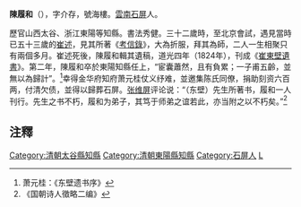 '''陳履和'''（{{bd|1761年||1825年||catIdx=C陳履和}}），字介存，號海樓。[[雲南|雲南]][[石屏|石屏]]人。 

歷官山西太谷、浙江東陽等知縣。書法秀健。三十二歲時，至北京會試，遇見當時已五十三歲的[[崔述|崔述]]，見其所著《[[考信錄|考信錄]]》，大為折服，拜其為師，二人一生相聚只有兩個多月。崔述死後，陳履和輯其遺稿，道光四年（1824年），刊成《[[崔東壁遺書|崔東壁遺書]]》。第二年，陳履和卒於東陽知縣任上，“宦囊蕭然，且有負累；一子甫五齡，並無以為歸計”。<ref>萧元桂：《东壁遗书序》</ref>幸得金华府知府萧元桂仗义纾难，並邀集陈氏同僚，捐助刻资六百两，付清欠债，並得以歸葬石屏。[[张维屏|张维屏]]评论说：“（东壁）先生所著书，履和一人刊行。先生之书不朽，履和为弟子，其笃于师弟之谊若此，亦当附之以不朽矣。”<ref>《国朝诗人徵略二编》</ref>

== 注釋 ==
{{reflist}}

{{DEFAULTSORT:Chen陳}}
[[Category:清朝太谷縣知縣|Category:清朝太谷縣知縣]]
[[Category:清朝東陽縣知縣|Category:清朝東陽縣知縣]]
[[Category:石屏人|Category:石屏人]]
[[Category:陳姓|L]]